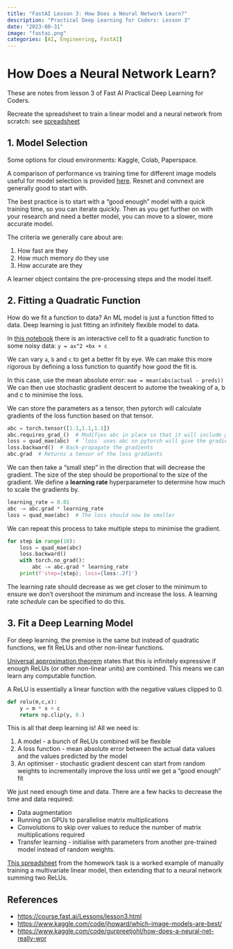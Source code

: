 ```yaml
---
title: "FastAI Lesson 3: How Does a Neural Network Learn?"
description: "Practical Deep Learning for Coders: Lesson 3"
date: "2023-08-31"
image: "fastai.png"
categories: [AI, Engineering, FastAI]
---
```


# How Does a Neural Network Learn?
These are notes from lesson 3 of Fast AI Practical Deep Learning for Coders.

::: {.callout-tip title="Homework Task"}
Recreate the spreadsheet to train a linear model and a neural network from scratch: see [spreadsheet](https://docs.google.com/spreadsheets/d/1hma4bTEFuiS483djqE5dPoLlbsSQOTioqMzsesZGUGI/edit?usp=sharing)
:::


## 1. Model Selection
Some options for cloud environments: Kaggle, Colab, Paperspace.

A comparison of performance vs training time for different image models useful for model selection is provided [here](https://www.kaggle.com/code/jhoward/which-image-models-are-best/).
Resnet and convnext are generally good to start with.

The best practice is to start with a "good enough" model with a quick training time, so you can iterate quickly.
Then as you get further on with your research and need a better model, you can move to a slower, more accurate model.

The criteria we generally care about are:

1. How fast are they
2. How much memory do they use
3. How accurate are they

A learner object contains the pre-processing steps and the model itself.

## 2. Fitting a Quadratic Function
How do we fit a function to data? An ML model is just a function fitted to data. Deep learning is just fitting an infinitely flexible model to data.

In [this notebook](https://www.kaggle.com/code/gurpreetjohl/how-does-a-neural-net-really-work) there is an interactive cell to fit a quadratic function to some noisy data: `y = ax^2 +bx + c`

We can vary `a`, `b` and `c` to get a better fit by eye.
We can make this more rigorous by defining a loss function to quantify how good the fit is.

In this case, use the mean absolute error: `mae = mean(abs(actual - preds))`
We can then use stochastic gradient descent to autome the tweaking of a, b and c to minimise the loss.

We can store the parameters as a tensor, then pytorch will calculate gradients of the loss function based on that tensor.

```Python
abc = torch.tensor([1.1,1.1,1.1]) 
abc.requires_grad_()  # Modifies abc in place so that it will include gradient calculations on anything which uses abc downstream
loss = quad_mae(abc)  # `loss` uses abc so pytorch will give the gradient of loss too
loss.backward()  # Back-propagate the gradients
abc.grad  # Returns a tensor of the loss gradients
```

We can then take a "small step" in the direction that will decrease the gradient. 
The size of the step should be proportional to the size of the gradient.
We define a **learning rate** hyperparameter to determine how much to scale the gradients by.

```Python
learning_rate = 0.01
abc -= abc.grad * learning_rate
loss = quad_mae(abc)  # The loss should now be smaller
```

We can repeat this process to take multiple steps to minimise the gradient.

```Python
for step in range(10):
    loss = quad_mae(abc)
    loss.backward()
    with torch.no_grad():
        abc -= abc.grad * learning_rate
    print(f'step={step}; loss={loss:.2f}')
```

The learning rate should decrease as we get closer to the minimum to ensure we don't overshoot the minimum and increase the loss.
A learning rate *schedule* can be specified to do this.


## 3. Fit a Deep Learning Model
For deep learning, the premise is the same but instead of quadratic functions, we fit ReLUs and other non-linear functions.

[Universal approximation theorem](https://en.wikipedia.org/wiki/Universal_approximation_theorem) states that this is infinitely expressive if enough ReLUs (or other non-linear units) are combined.
This means we can learn any computable function.

A ReLU is essentially a linear function with the negative values clipped to 0.

```python
def relu(m,c,x):
    y = m * x + c
    return np.clip(y, 0.)
```

This is all that deep learning is! All we need is:

1. A model - a bunch of ReLUs combined will be flexible
2. A loss function - mean absolute error between the actual data values and the values predicted by the model
3. An optimiser - stochastic gradient descent can start from random weights to incrementally improve the loss until we get a "good enough" fit

We just need enough time and data.
There are a few hacks to decrease the time and data required:

- Data augmentation
- Running on GPUs to parallelise matrix multiplications
- Convolutions to skip over values to reduce the number of matrix multiplications required
- Transfer learning - initialise with parameters from another pre-trained model instead of random weights.

[This spreadsheet](https://docs.google.com/spreadsheets/d/1hma4bTEFuiS483djqE5dPoLlbsSQOTioqMzsesZGUGI/edit?usp=sharing) 
from the homework task is a worked example of manually training a multivariate linear model, then extending that to a neural network summing two ReLUs. 


## References

- [https://course.fast.ai/Lessons/lesson3.html](https://course.fast.ai/Lessons/lesson3.html)
- [https://www.kaggle.com/code/jhoward/which-image-models-are-best/](https://www.kaggle.com/code/jhoward/which-image-models-are-best/)
- [https://www.kaggle.com/code/gurpreetjohl/how-does-a-neural-net-really-wor](https://www.kaggle.com/code/gurpreetjohl/how-does-a-neural-net-really-work)
